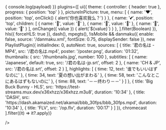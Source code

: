 
<div className="nx-rounded-sm nx-overflow-hidden" style={{ maxWidth: '1024px', margin: '1.25rem auto' }}>
  <Player
    onEvent={(payload) => {
      console.log(payload)
    }}
    plugins={[
      ui({
        theme: {
          controller: { header: true },
          progress: { position: 'top' }
        },
        pictureInPicture: true,
        menu: [
          {
            name: '❤',
            position: 'top',
            onClick() {
              alert('你也喜欢我么？')
            }
          },
          {
            name: '💕',
            position: 'top',
            children: [
              {
                name: '🍓',
                value: '🍓'
              },
              {
                name: '🍉',
                value: '🍉'
              },
              {
                name: '🍎',
                value: '🍎'
              }
            ],
            onChange({ value }) {
              alert(`${value}`)
            }
          },
        ].filter(Boolean)
      }),
      hls({ forceHLS: true }),
      dash(),
      mpegts(),
      !isMobile && danmaku({ enable: false, source: '/danmaku.xml', fontSize: 0.75, displaySender: false }),
      new PlaylistPlugin({
        initialIndex: 0,
        autoNext: true,
        sources: [
          {
            title: '君の名は - MP4',
            src: '/君の名は.mp4',
            poster: '/poster.png',
            duration: '01:32',
            thumbnails: {
              src: '/thumbnails.jpg',
              number: 100
            },
            subtitles: [
              {
                name: 'Japanese',
                default: true,
                src: '/君の名は-jp.srt',
                offset: 2
              },
              {
                name: 'CH & JP',
                src: '/君の名は.srt',
                offset: 2
              }
            ],
            highlights: [
              {
                time: 12,
                text: '谁でもいいはずなのに'
              },
              {
                time: 34,
                text: '夏の想い出がまわる'
              },
              {
                time: 58,
                text: 'こんなとこにあるはずもないのに'
              },
              {
                time: 88,
                text: '－－终わり－－'
              }
            ]
          },
          {
            title: 'Big Buck Bunny - HLS',
            src: 'https://test-streams.mux.dev/x36xhzz/x36xhzz.m3u8',
            duration: '10:34'
          },
          {
            title: 'DASH',
            src: 'https://dash.akamaized.net/akamai/bbb_30fps/bbb_30fps.mpd',
            duration: '10:34'
          },
          {
            title: 'FLV',
            src: '/op.flv',
            duration: '00:17'
          }
        ]
      }),
      chromecast
    ].filter((it) => it?.apply)}

/>

</div>

